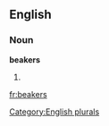 
==English==

===Noun===
'''beakers'''

# {{plural of|[[beaker]]}}

[[Category:English plurals]]

[[fr:beakers]]